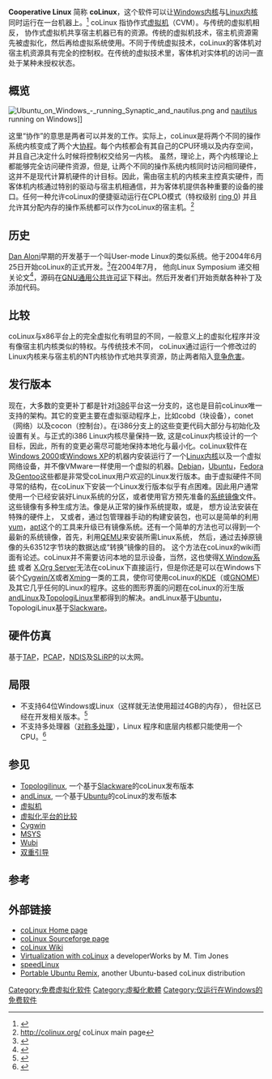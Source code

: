 {{NoteTA|G1=IT}}
{{Primary sources|date=July 2009}}
{{Infobox software
| name                   = Cooperative Linux
| logo                   = <!--[[File:CoLinux_logo.png|40px]]-->
| screenshot             =
| caption                = [[Ubuntu|Ubuntu]] on [[Windows_Vista|Windows Vista]]
| developer              = community
| latest_release_version = 0.7.9 <ref name="#1">{{Cite web |url=http://www.colinux.org/?section=status |title=存档副本 |accessdate=2013-06-06 |archive-date=2018-06-09 |archive-url=https://web.archive.org/web/20180609062122/http://www.colinux.org/?section=status |dead-url=no }}</ref>
| latest_release_date    = {{release date and age|2011|04|09}} <ref name="#1"/>
| latest_preview_version = -/+ <ref>{{Cite web |url=http://www.colinux.org/snapshots/ |title=存档副本 |access-date=2013-06-06 |archive-url=https://web.archive.org/web/20060924145824/http://www.colinux.org/snapshots/ |archive-date=2006-09-24 |dead-url=yes }}</ref>
| latest_preview_date    = 
| operating_system       = [[Microsoft_Windows|Microsoft Windows]]
| genre                  = [[Platform_virtualization|Platform virtualization]]
| license                = [[GNU_General_Public_License|GNU General Public License]]
| website                = [http://www.colinux.org/ www.colinux.org]
}}

'''Cooperative Linux''' 简称 '''coLinux'''，这个软件可以让[[Windows内核|Windows内核]]与[[Linux内核|Linux内核]]同时运行在一台机器上。<ref>{{Cite web |url=http://www.colinux.org/ |title=coLinux main website |access-date=2013-06-06 |archive-url=https://web.archive.org/web/20180519164810/http://colinux.org/ |archive-date=2018-05-19 |dead-url=yes }}</ref>
coLinux 指协作式[[虚拟机|虚拟机]]（CVM）。与传统的虚拟机相反， 协作式虚拟机共享宿主机器已有的资源。传统的虚拟机技术，宿主机资源需先被虚拟化，然后再给虚拟系统使用。不同于传统虚拟技术，coLinux的客体机对宿主机资源具有完全的控制权。在传统的虚拟技术里，客体机对实体机的访问一直处于某种未授权状态。

== 概览 ==

[[File:Ubuntu_on_Windows_-_running_Synaptic_and_nautilus.png|thumb]] and [[Nautilus_(file_manager)|nautilus]] running on Windows]]

这里“协作”的意思是两者可以并发的工作。实际上，coLinux是将两个不同的操作系统内核变成了两个大[[协程|协程]]。每个内核都会有其自己的CPU环境以及内存空间，并且自己决定什么时候将控制权交给另一内核。 
虽然，理论上，两个内核理论上都能够完全访问硬件资源，但是, 让两个不同的操作系统内核同时访问相同硬件，这并不是现代计算机硬件的计目标。因此，需由宿主机的内核来主控真实硬件，而客体机内核通过特别的驱动与宿主机相通信，并为客体机提供各种重要的设备的接口。任何一种允许coLinux的便捷驱动运行在CPLO模式（特权级别 [[ring_0|ring 0]]) 并且允许其分配内存的操作系统都可以作为coLinux的宿主机。<ref>http://colinux.org/ {{Wayback|url=http://colinux.org/ |date=20151204234737 }} coLinux main page</ref>

== 历史 ==

[[Dan_Aloni|Dan Aloni]]早期的开发基于一个叫User-mode Linux的类似系统。他于2004年6月25日开始coLinux的正式开发。<ref>{{Cite web |url=http://lkml.org/lkml/2004/1/25/96 |title=Dan Aloni announces Cooperative Linux |accessdate=2013-06-06 |archive-date=2012-02-07 |archive-url=https://web.archive.org/web/20120207152208/http://lkml.org/lkml/2004/1/25/96 |dead-url=no }}</ref>在2004年7月， 他向Linux Symposium 递交相关论文<ref>{{Cite web |url=http://www.colinux.org/publications/Reprint-Aloni-OLS2004.pdf |title=Dan Aloni paper presented July 2004 at Linux Symposium |access-date=2013-06-06 |archive-url=https://web.archive.org/web/20180930050029/http://www.colinux.org/publications/Reprint-Aloni-OLS2004.pdf |archive-date=2018-09-30 |dead-url=yes }}</ref>，源码在[[GNU通用公共许可证|GNU通用公共许可证]]下释出。然后开发者们开始贡献各种补丁及添加代码。

== 比较 ==

coLinux与x86平台上的完全虚拟化有明显的不同，一般意义上的虚拟化程序并没有像宿主机内核类似的特权。与传统技术不同， coLinux通过运行一个修改过的Linux内核来与宿主机的NT内核协作式地共享资源，防止两者陷入[[竞争危害|竞争危害]]。

== 发行版本 ==

现在，大多数的变更补丁都是针对[[i386|i386]]平台这一分支的，这也是目前coLinux唯一支持的架构。其它的变更主要在虚拟驱动程序上，比如cobd（块设备），conet（网络）以及cocon（控制台）。在i386分支上的这些变更代码大部分与初始化及设置有关。与正式的i386 Linux内核尽量保持一致, 这是coLinux内核设计的一个目标，因此，所有的变更必需尽可能地保持本地化与最小化。coLinux软件在[[Windows_2000|Windows 2000]]或[[Windows_XP|Windows XP]]的机器内安装运行了一个[[Linux内核|Linux内核]]以及一个虚拟网络设备，并不像VMware一样使用一个虚拟的机器。[[Debian|Debian]]，[[Ubuntu|Ubuntu]]，[[Fedora|Fedora]]及[[Gentoo|Gentoo]]这些都是非常受coLinux用户欢迎的Linux发行版本。由于虚拟硬件不同寻常的结构，在coLinux下安装一个Linux发行版本似乎有点困难。因此用户通常使用一个已经安装好Linux系统的分区，或者使用官方预先准备的[[系统镜像|系统镜像]]文件。这些镜像有多种生成方法。像是从正常的操作系统提取，或是， 想方设法安装在特殊的硬件上， 又或者，通过包管理器手动的构建安装包，也可以是简单的利用[[yum|yum]]，[[apt|apt]]这个的工具来升级已有镜像系统。还有一个简单的方法也可以得到一个最新的系统镜像，首先，利用[[QEMU|QEMU]]来安装所需Linux系统， 然后，通过去掉原镜像的头63512字节块的数据达成“转换”镜像的目的。 这个方法在coLinux的wiki而面有论述。coLinux并不需要访问本地的显示设备，当然，这也使得[[X_Window系统|X Window系统]] 或者 [[X.Org_Server|X.Org Server]]无法在coLinux下直接运行，但是你还是可以在Windows下装个[[Cygwin/X|Cygwin/X]]或者[[Xming|Xming]]一类的工具，使你可使用coLinux的[[KDE|KDE]]（或[[GNOME|GNOME]]）及其它几乎任何的Linux的程序。这些的图形界面的问题在coLinux的洐生版[[andLinux|andLinux]]及[[TopologiLinux|TopologiLinux]]里都得到的解决。andLinux基于[[Ubuntu|Ubuntu]]， TopologiLinux基于[[Slackware|Slackware]]。

== 硬件仿真 ==

基于[[TAP|TAP]]，[[PCAP|PCAP]]，[[NDIS|NDIS]]及[[SLiRP|SLiRP]]的以太网。
 
== 局限 ==

* 不支持64位Windows或Linux（这样就无法使用超过4GB的内存）， 但社区已经在开发相关版本。<ref>{{Cite web |url=http://colinux.wikia.com/wiki/Dashboard_for_developing_a_64_bit_coLinux |title=64 bit development information and resources |accessdate=2014-04-07 |archive-date=2011-08-09 |archive-url=https://web.archive.org/web/20110809080257/http://colinux.wikia.com/wiki/Dashboard_for_developing_a_64_bit_coLinux |dead-url=no }}</ref>
* 不支持多处理器（[[对称多处理|对称多处理]]），Linux 程序和底层内核都只能使用一个 CPU。<ref>{{Cite web |url=http://colinux.wikia.com/wiki/FAQ |title=存档副本 |accessdate=2014-04-07 |archive-date=2013-09-06 |archive-url=https://web.archive.org/web/20130906010621/http://colinux.wikia.com/wiki/FAQ |dead-url=no }}</ref>

== 参见 ==

* [[Topologilinux|Topologilinux]], 一个基于[[Slackware|Slackware]]的coLinux发布版本
* [[andLinux|andLinux]], 一个基于[[Ubuntu|Ubuntu]]的coLinux的发布版本
* [[虚拟机|虚拟机]]
* [[虚拟化平台的比较|虚拟化平台的比较]]
* [[Cygwin|Cygwin]]
* [[MSYS|MSYS]]
* [[Wubi|Wubi]]
* [[双重引导|双重引导]]

== 参考 ==

{{Reflist|2}}

== 外部链接 ==

* [https://web.archive.org/web/20151204234737/http://www.colinux.org/ coLinux Home page]
* [http://sourceforge.net/projects/colinux/ coLinux Sourceforge page]{{Wayback|url=http://sourceforge.net/projects/colinux/ |date=20130518225753 }}
* [http://colinux.wikia.com/ coLinux Wiki]{{WebCite|url=https://www.webcitation.org/65QIcSiAv?url=http://colinux.wikia.com/wiki/Main_Page |date=20120213141611 |dateformat=iso }}
* [https://web.archive.org/web/20080203041828/http://www.ibm.com/developerworks/library/l-virtualization-colinux/ Virtualization with coLinux] a developerWorks by M. Tim Jones
* [http://sourceforge.net/projects/freetzlinux/ speedLinux]{{Wayback|url=http://sourceforge.net/projects/freetzlinux/ |date=20130528180326 }}
* [http://sourceforge.net/projects/portableubuntu/ Portable Ubuntu Remix]{{Wayback|url=http://sourceforge.net/projects/portableubuntu/ |date=20130529042711 }}, another Ubuntu-based coLinux distribution

[[Category:免费虚拟化软件|Category:免费虚拟化软件]]
[[Category:虛擬化軟體|Category:虛擬化軟體]]
[[Category:仅运行在Windows的免费软件|Category:仅运行在Windows的免费软件]]